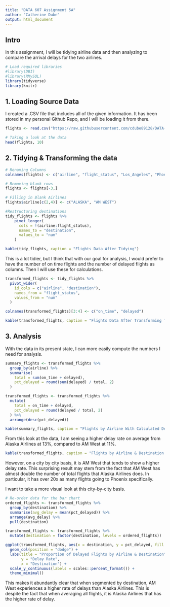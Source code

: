 ---
title: "DATA 607 Assignment 5A"
author: "Catherine Dube"
output: html_document
---

## Intro
In this assignment, I will be tidying airline data and then analyzing to compare the arrival delays for the two airlines.


```{r setup, include=FALSE}
# Load required libraries
#library(DBI)
#library(RMySQL)
library(tidyverse)
library(knitr)
```

## 1. Loading Source Data
I created a .CSV file that includes all of the given information. It has been stored in my personal Github Repo, and I will be loading it from there.

```{r load-data}
flights <- read.csv("https://raw.githubusercontent.com/cdube89128/DATA-607/refs/heads/main/week-05/DATA607_Assignment5A_airline_delays.csv")

# Taking a look at the data
head(flights, 10)
```
## 2. Tidying & Transforming the data
```{r tidying}
# Renaming Columns
colnames(flights) <- c("airline", "flight_status", "Los_Angeles", "Phoenix", "San_Diego", "San_Francisco", "Seattle")

# Removing blank rows
flights <- flights[-3,]

# Filling in Blank Airlines 
flights$airline[c(2,4)] <- c("ALASKA", "AM WEST")

#Restructuring destinations
tidy_flights <- flights %>%
    pivot_longer(
      cols = !(airline:flight_status),
      names_to = "destination",
      values_to = "num"
    )

kable(tidy_flights, caption = "Flights Data After Tidying")
```

This is a lot tidier, but I think that with our goal for analysis, I would prefer to have the number of on time flights and the number of delayed flights as columns. Then I will use these for calculations.

```{r transform}
transformed_flights <- tidy_flights %>%
  pivot_wider(
    id_cols = c("airline", "destination"),
    names_from = "flight_status",
    values_from = "num"
  )

colnames(transformed_flights)[3:4] <- c("on_time", "delayed")

kable(transformed_flights, caption = "Flights Data After Transforming for Analysis")
```

## 3. Analysis

With the data in its present state, I can more easily compute the numbers I need for analysis.

```{r calc-columns}
summary_flights <- transformed_flights %>%
  group_by(airline) %>%
  summarise(
    total = sum(on_time + delayed),
    pct_delayed = round(sum(delayed) / total, 2)
  )

transformed_flights <- transformed_flights %>%
  mutate(
    total = on_time + delayed,
    pct_delayed = round(delayed / total, 2)
  ) %>%
  arrange(desc(pct_delayed))
```

```{r summary}
kable(summary_flights, caption = "Flights by Airline With Calculated Delay Rate")
```

From this look at the data, I am seeing a higher delay rate on average from  Alaska Airlines at 13%, compared to AM West at 11%.

```{r sum-by-dest}
kable(transformed_flights, caption = "Flights by Airline & Destination With Calculated Delay Rate")
```

However, on a city by city basis, it is AM West that tends to show a higher delay rate. This surprising result may stem from the fact that AM West has almost double the number of total flights that Alaska Airlines does. In particular, it has over 20x as many flights going to Phoenix specifically.

I want to take a more visual look at this city-by-city basis.

```{r visual}
# Re-order data for the bar chart
ordered_flights <- transformed_flights %>%
  group_by(destination) %>%
  summarise(avg_delay = mean(pct_delayed)) %>%
  arrange(avg_delay) %>%
  pull(destination)

transformed_flights <- transformed_flights %>%
  mutate(destination = factor(destination, levels = ordered_flights))

ggplot(transformed_flights, aes(x = destination, y = pct_delayed, fill = airline)) +
  geom_col(position = "dodge") +
  labs(title = "Proportion of Delayed Flights by Airline & Destination",
       y = "Delay Rate",
       x = "Destination") +
  scale_y_continuous(labels = scales::percent_format()) +
  theme_minimal()
```

This makes it abundantly clear that when segmented by destination, AM West experiences a higher rate of delays than Alaska Airlines. This is despite the fact that when averaging all flights, it is Alaska Airlines that has the higher rate of delay.


















